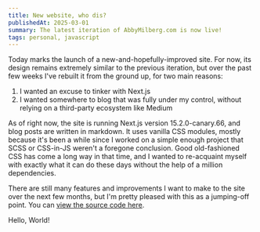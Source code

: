 ```yaml
---
title: New website, who dis?
publishedAt: 2025-03-01
summary: The latest iteration of AbbyMilberg.com is now live!
tags: personal, javascript
---
```


Today marks the launch of a new-and-hopefully-improved site. For now, its design
remains extremely similar to the previous iteration, but over the past few weeks
I've rebuilt it from the ground up, for two main reasons:

1. I wanted an excuse to tinker with Next.js
1. I wanted somewhere to blog that was fully under my control, without relying 
on a third-party ecosystem like Medium

As of right now, the site is running Next.js version 15.2.0-canary.66, and blog 
posts are written in markdown. It uses vanilla CSS modules, mostly because it's
been a while since I worked on a simple enough project that SCSS or CSS-in-JS 
weren't a foregone conclusion. Good old-fashioned CSS has come a long way in
that time, and I wanted to re-acquaint myself with exactly what it can do these days
without the help of a million dependencies.

There are still many features and improvements I want to make to the site over 
the next few months, but I'm pretty pleased with this as a jumping-off point.
You can [view the source code here](https://github.com/Abby805/abby-portfolio). 

Hello, World!

